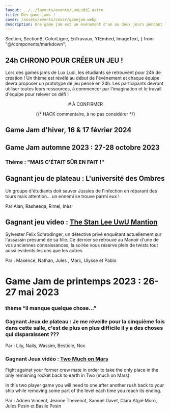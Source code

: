 ```yaml
---
layout: ../../layouts/events/LuxLudiE.astro
title: Des game jams !
cover: /assets/events/cover/gamejam.webp
description: Une game jam est un événement d'un ou deux jours pendant lequel plusieurs équipes se rassemblent et chacune a pour objectif de produire un prototype de jeu. Nos game jam sont à destination des étudiants pour inviter chacun à se lancer dans le processus de création. Lors des games jams de Lux Ludi, les étudiants se retrouvent pour 24h de création ! Un thème est révélé au début de l'événement et chaque équipe devra proposer un prototype de jeu pensé en 24h. Les participants devront utiliser toutes leurs ressources, à commencer par l'imagination et le travail d'équipe pour relever ce défi !
---
```


  Section,
  SectionB,
  ColorLigne,
  EnTravaux,
  YtEmbed,
  ImageText,
} from "@/components/markdown";

<Section>

# 24h CHRONO POUR CRÉER UN JEU !

<ColorLigne />

Lors des games jams de Lux Ludi, les étudiants se retrouvent pour 24h de création !
Un thème est révélé au début de l'événement et chaque équipe devra proposer un prototype de jeu pensé en 24h. Les participants devront utiliser toutes leurs ressources, à commencer par l'imagination et le travail d'équipe pour relever ce défi !

<center><YtEmbed
  ytLink="https://www.youtube-nocookie.com/embed/2mECSMDtlog"
  title="Game Jam d'automne 2023 !"
/>
</center></Section>

<SectionB>

<center>
# À CONFIRMER

{/* HACK commentaire, à ne pas considérer */}

</center>

## Game Jam d'hiver, 16 & 17 février 2024

</SectionB>

<Section>

# Game Jam automne 2023 : 27-28 octobre 2023

<ColorLigne />

### Thème : "MAIS C'ÉTAIT SÛR EN FAIT !"

<ImageText img="/assets/gamejam/JP_universite.jpg">

## Gagnant jeu de plateau : L'université des Ombres

Un groupe d'étudiants doit sauver Jussieu de l'infection en réparant des tours mais attention… un ennemi se trouve parmi eux !

Par Alan, Rasheeqa, Rimel, Inès

</ImageText>

<ImageText img="/assets/gamejam/JV_stanlee.jpg">

## Gagnant jeu video : <a href="https://feuillemorteentertainment.itch.io/the-stanley-uwu-mansion"> The Stan Lee UwU Mantion </a>

Sylvester Felix Schrodinger, un détective privé enquêtant actuellement sur l'assassin présumé de sa fille. Ce dernier se retrouve au Manoir d'une de vos anciennes connaissances, la soirée vous réserve plein de twists tout aussi évidents les uns que les autres

Par : Maxence, Nathan, Jules , Marc, Ulysse et Pablo

</ImageText>

</Section>

<SectionB>

# Game Jam de printemps 2023 : 26-27 mai 2023

<ColorLigne />

### thème “il manque quelque chose…”

<ImageText img="/assets/gamejam/JP_universite.jpg">

### Gagnant Jeux de plateau : Je me réveille pour la cinquième fois dans cette salle, c'est de plus en plus difficile il y a des choses qui disparaissent ???

Par : Lily, Nails, Wassim, Bestiole, Nox

</ImageText>

<ImageText img="/assets/gamejam/JV_twomuch.png">

### Gagnant Jeux vidéo : <a href="https://juel-s.itch.io/two-much-on-mars"> Two Much on Mars </a>

Fight against your former crew mate in order to take the only place in the only remaining rocket back to earth in Two (much on Mars).

In this two player game you will need to one after another rush back to your ship while removing some part of the level each time you reach its ending.

Par : Adrien Vincent, Jeanne Thevenot, Samuel Davet, Clara Atgié Moro, Jules Pesin et Basile Pesin

</ImageText>

</SectionB>
